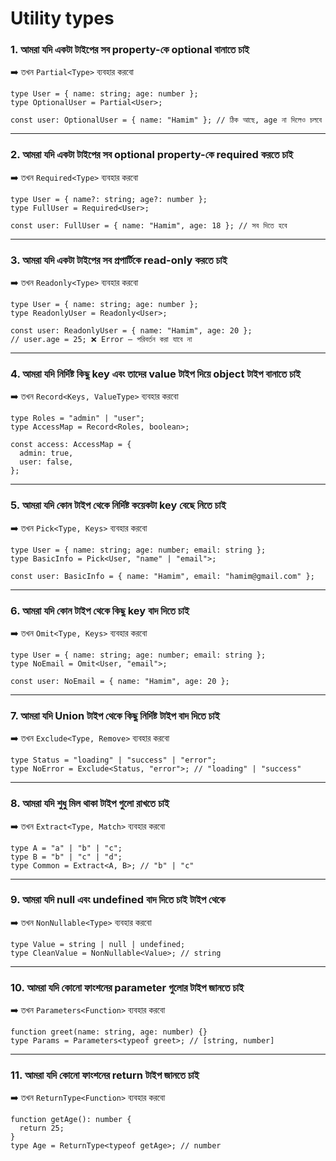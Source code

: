 # **Utility types**

###  1. **আমরা যদি একটা টাইপের সব property-কে optional বানাতে চাই**

➡️ তখন `Partial<Type>` ব্যবহার করবো

```tsx
type User = { name: string; age: number };
type OptionalUser = Partial<User>;

const user: OptionalUser = { name: "Hamim" }; // ঠিক আছে, age না দিলেও চলবে
```

---

###  2. **আমরা যদি একটা টাইপের সব optional property-কে required করতে চাই**

➡️ তখন `Required<Type>` ব্যবহার করবো

```tsx
type User = { name?: string; age?: number };
type FullUser = Required<User>;

const user: FullUser = { name: "Hamim", age: 18 }; // সব দিতে হবে
```

---

###  3. **আমরা যদি একটা টাইপের সব প্রপার্টিকে read-only করতে চাই**

➡️ তখন `Readonly<Type>` ব্যবহার করবো

```tsx
type User = { name: string; age: number };
type ReadonlyUser = Readonly<User>;

const user: ReadonlyUser = { name: "Hamim", age: 20 };
// user.age = 25; ❌ Error — পরিবর্তন করা যাবে না
```

---

###  4. **আমরা যদি নির্দিষ্ট কিছু key এবং তাদের value টাইপ দিয়ে object টাইপ বানাতে চাই**

➡️ তখন `Record<Keys, ValueType>` ব্যবহার করবো

```tsx
type Roles = "admin" | "user";
type AccessMap = Record<Roles, boolean>;

const access: AccessMap = {
  admin: true,
  user: false,
};
```

---

###  5. **আমরা যদি কোন টাইপ থেকে নির্দিষ্ট কয়েকটা key বেছে নিতে চাই**

➡️ তখন `Pick<Type, Keys>` ব্যবহার করবো

```tsx
type User = { name: string; age: number; email: string };
type BasicInfo = Pick<User, "name" | "email">;

const user: BasicInfo = { name: "Hamim", email: "hamim@gmail.com" };
```

---

###  6. **আমরা যদি কোন টাইপ থেকে কিছু key বাদ দিতে চাই**

➡️ তখন `Omit<Type, Keys>` ব্যবহার করবো

```tsx
type User = { name: string; age: number; email: string };
type NoEmail = Omit<User, "email">;

const user: NoEmail = { name: "Hamim", age: 20 };
```

---

###  7. **আমরা যদি Union টাইপ থেকে কিছু নির্দিষ্ট টাইপ বাদ দিতে চাই**

➡️ তখন `Exclude<Type, Remove>` ব্যবহার করবো

```tsx
type Status = "loading" | "success" | "error";
type NoError = Exclude<Status, "error">; // "loading" | "success"
```

---

###  8. **আমরা যদি শুধু মিল থাকা টাইপ গুলো রাখতে চাই**

➡️ তখন `Extract<Type, Match>` ব্যবহার করবো

```tsx
type A = "a" | "b" | "c";
type B = "b" | "c" | "d";
type Common = Extract<A, B>; // "b" | "c"
```

---

###  9. **আমরা যদি null এবং undefined বাদ দিতে চাই টাইপ থেকে**

➡️ তখন `NonNullable<Type>` ব্যবহার করবো

```tsx
type Value = string | null | undefined;
type CleanValue = NonNullable<Value>; // string
```

---

###  10. **আমরা যদি কোনো ফাংশনের parameter গুলোর টাইপ জানতে চাই**

➡️ তখন `Parameters<Function>` ব্যবহার করবো

```tsx
function greet(name: string, age: number) {}
type Params = Parameters<typeof greet>; // [string, number]
```

---

###  11. **আমরা যদি কোনো ফাংশনের return টাইপ জানতে চাই**

➡️ তখন `ReturnType<Function>` ব্যবহার করবো

```tsx
function getAge(): number {
  return 25;
}
type Age = ReturnType<typeof getAge>; // number
```